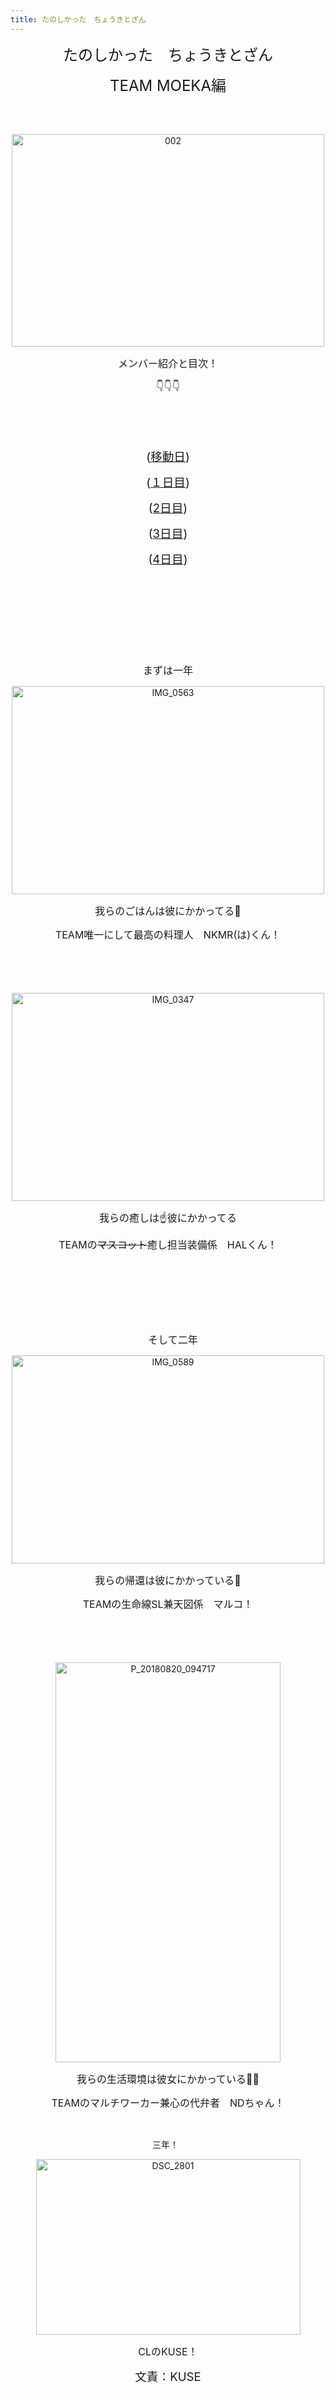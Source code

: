 ```yaml
---
title: たのしかった　ちょうきとざん
---
```

<p style="text-align: center;"><span size="6" style="font-size: 18pt;">たのしかった　ちょうきとざん</span></p>
<p style="text-align: center;"><span size="5" style="font-size: x-large;">TEAM MOEKA編</span></p>
<p style="text-align: center;">
&nbsp; &nbsp; &nbsp; &nbsp; &nbsp; &nbsp; &nbsp;&nbsp;
</p>
<p style="text-align: center;">
&nbsp;&nbsp;<a data-flickr-embed="true" href="https://www.flickr.com/gp/96951391@N03/Kqt7MQ" title="002"><img src="https://farm5.staticflickr.com/4836/45913554391_6275679a9f.jpg" width="500" height="340" alt="002" /></a>
</p>
<p style="text-align: center;"><span style="font-size: 12pt;">メンバー紹介と目次！</span></p>
<p style="text-align: center;"><span style="font-size: 12pt;">👇👇👇</span></p>
<p style="text-align: center;">　</p>
<p style="text-align: center;">　</p>
<p style="text-align: center;"></p>
<p style="text-align: center;"><span style="font-size: 14pt;">(<a href="ido">移動日</a>)</span></p>
<p style="text-align: center;"><span style="font-size: 14pt;">(<a href="ichi">１日目</a>)</span></p>
<p style="text-align: center;"><span style="font-size: 14pt;">(<a href="ni">2日目</a>)</span></p>
<p style="text-align: center;"><span style="font-size: 14pt;">(<a href="san">3日目</a>)</span></p>
<p style="text-align: center;"><span style="font-size: 14pt;">(<a href="yon">4日目</a>)</span></p>
<p style="text-align: center;"></p>
<p style="text-align: center;"><span style="font-size: 14pt;">&nbsp;</span></p>
<p style="text-align: center;">　</p>
<p style="text-align: center;">　</p>
<p style="text-align: center;"></p>
<p style="text-align: center;">　</p>
<p style="text-align: center;"><span style="font-size: 12pt;">まずは一年</span></p>
<p style="text-align: center;">
</p>
<p style="text-align: center;"><a data-flickr-embed="true" href="https://www.flickr.com/gp/96951391@N03/xX6p5M" title="IMG_0563"><img src="https://farm2.staticflickr.com/1946/43726934730_5d42280eb9.jpg" width="500" height="333" alt="IMG_0563" /></a>
</p>
<p style="text-align: center;"><span style="font-size: 12pt;">我らのごはんは彼にかかってる👊</span></p>
<p style="text-align: center;"><span style="font-size: 12pt;">TEAM唯一にして最高の料理人　NKMR(は)くん！</span></p>
<p style="text-align: center;">　</p>
<p style="text-align: center;">　</p>
<p style="text-align: center;"><a data-flickr-embed="true" href="https://www.flickr.com/gp/96951391@N03/24hj41" title="IMG_0347"><img src="https://farm2.staticflickr.com/1917/30364910627_d5884d7fa9.jpg" width="500" height="333" alt="IMG_0347" /></a>
</p>
<p style="text-align: center;"><span style="font-size: 12pt;">我らの癒しは☝️彼にかかってる</span></p>
<p style="text-align: center;"><span style="font-size: 12pt;">TEAMの<span style="text-decoration: line-through;">マスコット</span>癒し担当装備係　HALくん！</span></p>
<p style="text-align: center;"><span style="font-size: 12pt;">　　</span></p>
<p style="text-align: center;"><span style="font-size: 12pt;">　　　</span></p>
<p style="text-align: center;"><span style="font-size: 12pt;">　</span></p>
<p style="text-align: center;"><span style="font-size: 12pt;">　そして二年</span></p>
<p style="text-align: center;"><a data-flickr-embed="true" href="https://www.flickr.com/gp/96951391@N03/20Zt0D" title="IMG_0589"><img src="https://farm2.staticflickr.com/1969/44819080544_27710c631b.jpg" width="500" height="333" alt="IMG_0589" /></a>
</p>
<p style="text-align: center;"><span style="font-size: 12pt;">我らの帰還は彼にかかっている💪</span></p>
<p style="text-align: center;"><span style="font-size: 12pt;">TEAMの生命線SL兼天図係　マルコ！</span></p>
<p style="text-align: center;">　</p>
<p style="text-align: center;">　</p>
<p style="text-align: center;"><a data-flickr-embed="true" href="https://www.flickr.com/gp/96951391@N03/PDL722" title="P_20180820_094717"><img src="https://farm2.staticflickr.com/1919/31675773008_c573ca384e_z.jpg" width="360" height="640" alt="P_20180820_094717" /></a>
</p>
<p style="text-align: center;"><span style="font-size: 12pt;">我らの生活環境は彼女にかかっている🤜🤛</span></p>
<p style="text-align: center;"><span style="font-size: 12pt;">TEAMのマルチワーカー兼心の代弁者　NDちゃん！</span></p>
<p style="text-align: center;">&nbsp;</p>
<p style="text-align: center;">三年！ &nbsp;　　</p>
<p style="text-align: center;"><a data-flickr-embed="true" href="https://www.flickr.com/gp/96951391@N03/0G97r5" title="DSC_2801"><img src="https://farm5.staticflickr.com/4861/45912924511_152f792759.jpg" width="423" height="281" alt="DSC_2801" /></a>
</p>
<p style="text-align: center;"><span style="font-size: 12pt;">CLのKUSE！</span></p>
<p style="text-align: center;"></p>
<p style="text-align: center;"></p>
<p style="text-align: center;"><span style="font-size: 14pt;">文責：KUSE</span></p>
